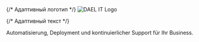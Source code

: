 <div className="bg-gradient-to-br from-blue-50 to-white py-10 sm:py-16 md:py-20 lg:py-28 px-4 sm:px-6 md:px-12 lg:px-20 text-center rounded-2xl shadow-lg max-w-[90vw] lg:max-w-[1200px] xl:max-w-[1400px] mx-auto">
  {/* Адаптивный логотип */}
  <picture>
    <source
      media="(min-width: 1024px)"
      srcSet="/DAEL_Logo_1024x.png"
    />
    <source
      media="(min-width: 640px)"
      srcSet="/DAEL_Logo_640x.png"
    />
    <img
      src="/DAEL_Logo_mobile.png"
      alt="DAEL IT Logo"
      className="block mx-auto mb-6 w-24 sm:w-32 md:w-40 lg:w-48 xl:w-56 h-auto object-contain opacity-0 animate-fade-in delay-100"
    />
  </picture>

  {/* Адаптивный текст */}
  <p className="text-base sm:text-lg md:text-xl lg:text-2xl xl:text-3xl 2xl:text-4xl text-gray-700 opacity-0 animate-fade-in delay-300 leading-snug md:leading-normal max-w-4xl mx-auto">
    Automatisierung, Deployment und kontinuierlicher Support für Ihr Business.
  </p>
</div>
